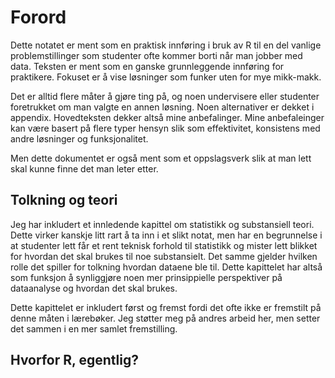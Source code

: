 # Forord {.unnumbered}


Dette notatet er ment som en praktisk innføring i bruk av R til en del vanlige problemstillinger som studenter ofte kommer borti når man jobber med data. Teksten er ment som en ganske grunnleggende innføring for praktikere. Fokuset er å vise løsninger som funker uten for mye mikk-makk. 

Det er alltid flere måter å gjøre ting på, og noen undervisere eller studenter foretrukket om man valgte en annen løsning. Noen alternativer er dekket i appendix. Hovedteksten dekker altså mine anbefalinger. Mine anbefaleinger kan være basert på flere typer hensyn slik som effektivitet, konsistens med andre løsninger og funksjonalitet. 

Men dette dokumentet er også ment som et oppslagsverk slik at man lett skal kunne finne det man leter etter. 

## Tolkning og teori
Jeg har inkludert et innledende kapittel om statistikk og substansiell teori. Dette virker kanskje litt rart å ta inn i et slikt notat, men har en begrunnelse i at studenter lett får et rent teknisk forhold til statistikk og mister lett blikket for hvordan det skal brukes til noe substansielt. Det samme gjelder hvilken rolle det spiller for tolkning hvordan dataene ble til. Dette kapittelet har altså som funksjon å synliggjøre noen mer prinsippielle perspektiver på dataanalyse og hvordan det skal brukes. 

Dette kapittelet er inkludert først og fremst fordi det ofte ikke er fremstilt på denne måten i lærebøker. Jeg støtter meg på andres arbeid her, men setter det sammen i en mer samlet fremstilling. 

## Hvorfor R, egentlig? 



